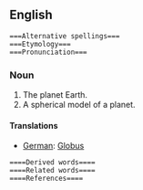 ==English==
 ===Alternative spellings===
 ===Etymology===
 ===Pronunciation===
===Noun===
#The planet Earth.
#A spherical model of a planet.
 
====Translations====
*[[German]]: [[Globus]]
 ====Derived words====
 ====Related words====
 ====References====